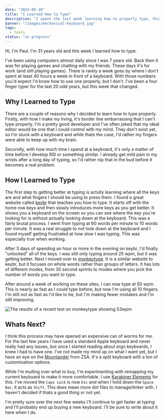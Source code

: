 ```yaml
---
date: "2023-05-10"
title: "I Learned How to Type"
description: "I spent the last week learning how to properly type, this is how it went."
banner: "/images/mechanical-keyboard.jpg"
tags:
  - tools
status: "in progress"
---
```


Hi, I'm Paul. I'm 31 years old and this week I learned how to type.

I've been using computers almost daily since I was 7 years old. Back then it was for playing games and chatting with my friends. These days it's for work (and still playing games). There is rarely a week goes by where I don't spent at least 40 hours a week in front of a keyboard. With those numbers you'd expect I'd know how to use one properly, but I don't. I've been a four finger typer for the last 20 odd years, but this week that changed.

## Why I Learned to Type

There are a couple of reasons why I decided to learn how to type properly. Firstly, with how I make my living, it's border line embarrassing that I can't type properly. I'm a pretty good developer and I've often joked that my ideal editor would be one that I could control with my mind. They don't exist yet, so I'm stuck with a keyboard and while thats the case, I'd rather my fingers were able to keep up with my brain.

Secondly, with how much time I spend at a keyboard, it's only a matter of time before I develop RSI or something similar. I already get mild pain in my wrists after a long day of typing, so I'd rather nip that in the bud before it becomes a real problem.

## How I Learned to Type

The first step to getting better at typing is actully learning where all the keys are and what fingers I should be using to press them. I found a great website called [keybr](https://www.keybr.com/) that teaches you how to type. It starts off with the home row keys and then slowly introduces more keys as you get better. It shows you a keyboard on the screen so you can see where the key you're looking for is without actually looking down at the keyboard. This was a fairly brutal process. I went from typing at 60 words per minute to 10 words per minute. It was a real struggle to not look down at the keyboard and I found myself getting frustrated at how slow I was typing. This was especially true when working.

After 3 days of spending an hour or more in the evening on keybr, I'd finally "unlocked" all of the keys. I was still only typing around 25 wpm, but it was getting better. Next I moved over to [monkeytype](https://monkeytype.com). It is a similar website to keybr, but it focuses on whole words rather than groups of letters. It has lots of different modes, from 30 second sprints to modes where you pick the number of words you want to type.

After around a week of working on these sites, I can now type at 50 wpm. This is nearly as fast as I could type before, but now I'm using all 10 fingers. I'm still not as fast as I'd like to be, but I'm making fewer mistakes and I'm still improving.

![The results of a recent test on monkeytype showing 53wpm](/images/monkeytype-screenshot.png)

## Whats Next?

I think this process may have opened an expensive can of worms for me. For the last few years I have used a standard Apple keyboard and never really had any issues, but once I started reading about ergo keyboards, I knew I had to have one. I've not made my mind up on what I want yet, but I have an eye on the [Moonlander](https://www.zsa.io/moonlander/) from ZSA. It's a split keyboard with a ton of customisation options.

While I'm mulling over what to buy, I'm experimenting with remapping my current keyboard to make it more comfortable. I use [Karabiner Elements](https://karabiner-elements.pqrs.org/) for this. I've moved the `Caps Lock` is now `Esc` and when I hold down the `Space Bar`, it acts as `Shift`. This does mean more dot files to manage/tinker with. I haven't decided if thats a good thing or not yet.

I'm pretty sure over the next few weeks I'll continue to get faster at typing and I'll probably end up buying a new keyboard. I'll be sure to write about it here when I do.
